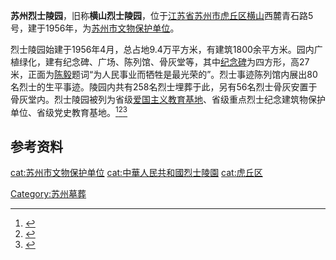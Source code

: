 {{文物保护单位
| 级别 = 县市级
| 省区市 = 苏州市
| 名称 = 烈士陵园
| 图片 = 
| 编号 = 第一批
| 分类 = 近现代重要史迹及代表性建筑
| 时代 = 1956年
| 所在 = [[苏州市|苏州市]][[虎丘区|虎丘区]]
| 登录 = 1963年
}}
'''苏州烈士陵园'''，旧称'''横山烈士陵园'''，位于[[江苏省|江苏省]][[苏州市|苏州市]][[虎丘区|虎丘区]][[横山_(苏州)|横山]]西麓青石路5号，建于1956年，为[[苏州市文物保护单位|苏州市文物保护单位]]。

烈士陵园始建于1956年4月，总占地9.4万平方米，有建筑1800余平方米。园内广植绿化，建有纪念碑、广场、陈列馆、骨灰堂等，其中[[纪念碑|纪念碑]]为四方形，高27米，正面为[[陈毅|陈毅]]题词“为人民事业而牺牲是最光荣的”。烈士事迹陈列馆内展出80名烈士的生平事迹。陵园内共有258名烈士埋葬于此，另有56名烈士骨灰安置于骨灰堂内。烈士陵园被列为省级[[爱国主义教育基地|爱国主义教育基地]]、省级重点烈士纪念建筑物保护单位、省级党史教育基地。<ref>{{cite web |title=苏州市烈士陵园 |url=http://61.155.234.7:8989/eap/284.news.detail?news_id=1558 |website=江苏省民政厅}}</ref><ref>{{cite book |author1=中共江苏省委党史办公室 |title=初心之旅：江苏红色教育基地指南 |date=2018 |publisher=江苏人民出版社 |isbn=9787214225856 |pages=72-73}}</ref><ref>{{cite book |title=江苏省革命遗址通览 上册 |date=2014 |publisher=中共江苏党史工作办公室 |isbn=978-7-5098-2512-9 |pages=462-463}}</ref>

==参考资料==
{{refs}}

{{coord|31.2722|N|120.5646|E|display=title}}
{{苏州市文物保护单位}}
{{DEFAULTSORT:suzhou}}
[[cat:苏州市文物保护单位|cat:苏州市文物保护单位]]
[[cat:中華人民共和國烈士陵園|cat:中華人民共和國烈士陵園]]
[[cat:虎丘区|cat:虎丘区]]
[[Category:苏州墓葬|Category:苏州墓葬]]